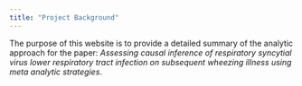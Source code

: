 ```yaml
---
title: "Project Background"
---
```


The purpose of this website is to provide a detailed summary of the analytic approach for the paper: _Assessing causal inference of respiratory syncytial virus lower respiratory tract infection on subsequent wheezing illness using meta analytic strategies_.